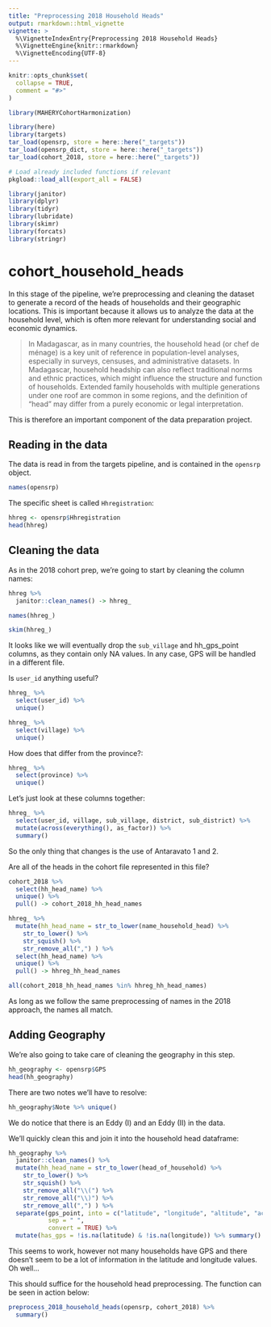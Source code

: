 ```yaml
---
title: "Preprocessing 2018 Household Heads"
output: rmarkdown::html_vignette
vignette: >
  %\VignetteIndexEntry{Preprocessing 2018 Household Heads}
  %\VignetteEngine{knitr::rmarkdown}
  %\VignetteEncoding{UTF-8}
---
```


```r
knitr::opts_chunk$set(
  collapse = TRUE,
  comment = "#>"
)
```

```r
library(MAHERYCohortHarmonization)
```

<!-- WARNING - This vignette is generated by {fusen} from dev/flat_cohort_household_heads.Rmd: do not edit by hand -->



```r
library(here)
library(targets)
tar_load(opensrp, store = here::here("_targets"))
tar_load(opensrp_dict, store = here::here("_targets"))
tar_load(cohort_2018, store = here::here("_targets"))

# Load already included functions if relevant
pkgload::load_all(export_all = FALSE)

library(janitor)
library(dplyr)
library(tidyr)
library(lubridate)
library(skimr)
library(forcats)
library(stringr)
```


# cohort_household_heads

In this stage of the pipeline, we're preprocessing and cleaning the dataset
to generate a record of the heads of households and their geographic locations.
This is important because it allows us to analyze the data at the household level,
which is often more relevant for understanding social and economic dynamics.

> In Madagascar, as in many countries, the household head (or chef de ménage) is a key unit of reference in population-level analyses, especially in surveys, censuses, and administrative datasets. In Madagascar, household headship can also reflect traditional norms and ethnic practices, which might influence the structure and function of households. Extended family households with multiple generations under one roof are common in some regions, and the definition of “head” may differ from a purely economic or legal interpretation.

This is therefore an important component of the data preparation project.

## Reading in the data

The data is read in from the targets pipeline, and is contained in the `opensrp` object.
```r
names(opensrp)
```


The specific sheet is called `Hhregistration`:
```r
hhreg <- opensrp$Hhregistration
head(hhreg)
```


## Cleaning the data

As in the 2018 cohort prep, we're going to start by cleaning the column names:
```r
hhreg %>%
  janitor::clean_names() -> hhreg_
```


```r
names(hhreg_)
```


```r
skim(hhreg_)
```


It looks like we will eventually drop the `sub_village` and hh_gps_point columns, as they contain only NA values.
In any case, GPS will be handled in a different file.

Is `user_id` anything useful?
```r
hhreg_ %>%
  select(user_id) %>%
  unique()
```


```r
hhreg_ %>%
  select(village) %>%
  unique()
```


How does that differ from the province?:
```r
hhreg_ %>%
  select(province) %>%
  unique()
```


Let's just look at these columns together:
```r
hhreg_ %>%
  select(user_id, village, sub_village, district, sub_district) %>%
  mutate(across(everything(), as_factor)) %>%
  summary()
```


So the only thing that changes is the use of Antaravato 1 and 2.

Are all of the heads in the cohort file represented in this file?
```r
cohort_2018 %>% 
  select(hh_head_name) %>% 
  unique() %>%
  pull() -> cohort_2018_hh_head_names

hhreg_ %>%
  mutate(hh_head_name = str_to_lower(name_household_head) %>% 
    str_to_lower() %>%
    str_squish() %>%
    str_remove_all(",") ) %>%
  select(hh_head_name) %>%
  unique() %>%
  pull() -> hhreg_hh_head_names

all(cohort_2018_hh_head_names %in% hhreg_hh_head_names)
```


As long as we follow the same preprocessing of names in the 2018 approach, the names all match.

## Adding Geography

We're also going to take care of cleaning the geography in this step.
```r
hh_geography <- opensrp$GPS
head(hh_geography)
```


There are two notes we'll have to resolve:
```r
hh_geography$Note %>% unique()
```


We do notice that there is an Eddy (I) and an Eddy (II) in the data.

We'll quickly clean this and join it into the household head dataframe:
```r
hh_geography %>%
  janitor::clean_names() %>%
  mutate(hh_head_name = str_to_lower(head_of_household) %>% 
    str_to_lower() %>%
    str_squish() %>%
    str_remove_all("\\(") %>%
    str_remove_all("\\)") %>%
    str_remove_all(",") ) %>%
  separate(gps_point, into = c("latitude", "longitude", "altitude", "accuracy"),
           sep = " ",
           convert = TRUE) %>%
  mutate(has_gps = !is.na(latitude) & !is.na(longitude)) %>% summary()
```


This seems to work, however not many households have GPS and there doesn't seem to be a lot
of information in the latitude and longitude values. Oh well...




This should suffice for the household head preprocessing. The function can be seen in action below:


```r
preprocess_2018_household_heads(opensrp, cohort_2018) %>%
  summary()
```




